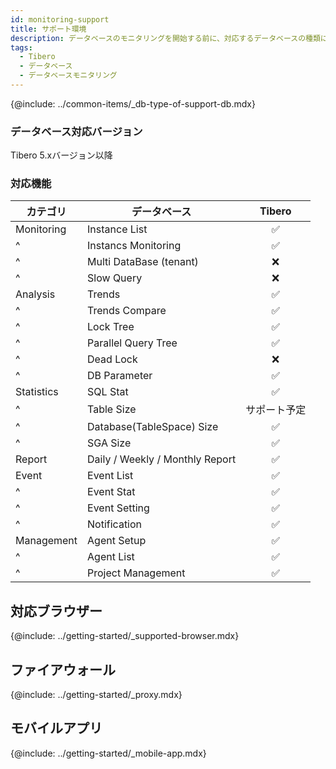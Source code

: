 ```yaml
---
id: monitoring-support
title: サポート環境
description: データベースのモニタリングを開始する前に、対応するデータベースの種類について確認してください。
tags:
  - Tibero
  - データベース
  - データベースモニタリング
---
```


{@include: ../common-items/_db-type-of-support-db.mdx}  

### データベース対応バージョン

Tibero 5.xバージョン以降

<!-- 
* Oracle 10g 버전 이상
* Tibero 5.x 버전 이상
* CUBRID
* Postgresql 9.2 버전 이상 / EDB PAS 9.2 버전 이상
* MSSQL - SQL Server 2005 버전 이상
* Altibase 6 버전 이상
* Redis 6.0.5 버전 이상
* MongoDB 4.2 버전 이상
-->

### 対応機能

| カテゴリ       | データベース                          |              Tibero             |
| ---------- | ------------------------------- | :-----------------------------: |
| Monitoring | Instance List                   | <span class='emoji-ok'>✅</span> |
| ^          | Instancs Monitoring             | <span class='emoji-ok'>✅</span> |
| ^          | Multi DataBase (tenant)         | <span class='emoji-no'>❌</span> |
| ^          | Slow Query                      | <span class='emoji-no'>❌</span> |
| Analysis   | Trends                          | <span class='emoji-ok'>✅</span> |
| ^          | Trends Compare                  | <span class='emoji-ok'>✅</span> |
| ^          | Lock Tree                       | <span class='emoji-ok'>✅</span> |
| ^          | Parallel Query Tree             | <span class='emoji-ok'>✅</span> |
| ^          | Dead Lock                       | <span class='emoji-no'>❌</span> |
| ^          | DB Parameter                    | <span class='emoji-ok'>✅</span> |
| Statistics | SQL Stat                        | <span class='emoji-ok'>✅</span> |
| ^          | Table Size                      |              サポート予定             |
| ^          | Database(TableSpace) Size       | <span class='emoji-ok'>✅</span> |
| ^          | SGA Size                        | <span class='emoji-ok'>✅</span> |
| Report     | Daily / Weekly / Monthly Report | <span class='emoji-ok'>✅</span> |
| Event      | Event List                      | <span class='emoji-ok'>✅</span> |
| ^          | Event Stat                      | <span class='emoji-ok'>✅</span> |
| ^          | Event Setting                   | <span class='emoji-ok'>✅</span> |
| ^          | Notification                    | <span class='emoji-ok'>✅</span> |
| Management | Agent Setup                     | <span class='emoji-ok'>✅</span> |
| ^          | Agent List                      | <span class='emoji-ok'>✅</span> |
| ^          | Project Management              | <span class='emoji-ok'>✅</span> |

## 対応ブラウザー

{@include: ../getting-started/_supported-browser.mdx}  

## ファイアウォール

{@include: ../getting-started/_proxy.mdx}

## モバイルアプリ

{@include: ../getting-started/_mobile-app.mdx} 
